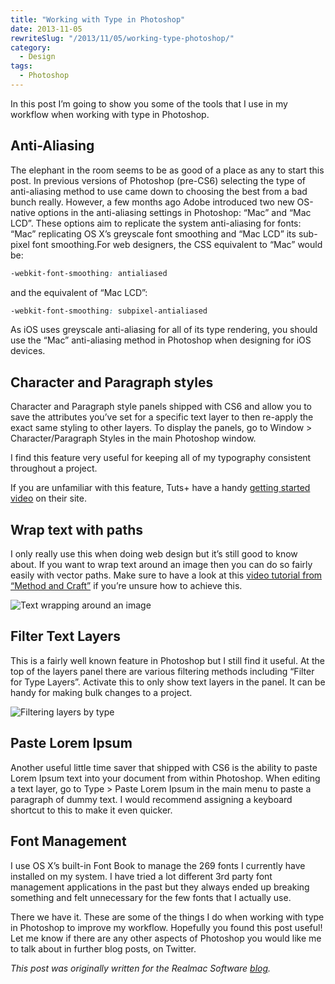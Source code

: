 ```yaml
---
title: "Working with Type in Photoshop"
date: 2013-11-05
rewriteSlug: "/2013/11/05/working-type-photoshop/"
category:
  - Design
tags:
  - Photoshop
---
```


In this post I’m going to show you some of the tools that I use in my workflow when working with type in Photoshop.

## Anti-Aliasing

The elephant in the room seems to be as good of a place as any to start this post. In previous versions of Photoshop (pre-CS6) selecting the type of anti-aliasing method to use came down to choosing the best from a bad bunch really. However, a few months ago Adobe introduced two new OS-native options in the anti-aliasing settings in Photoshop: “Mac” and “Mac LCD”. These options aim to replicate the system anti-aliasing for fonts: “Mac” replicating OS X’s greyscale font smoothing and “Mac LCD” its sub-pixel font smoothing.For web designers, the CSS equivalent to “Mac” would be:

```css
-webkit-font-smoothing: antialiased
```

and the equivalent of “Mac LCD”:

```css
-webkit-font-smoothing: subpixel-antialiased
```

As iOS uses greyscale anti-aliasing for all of its type rendering, you should use the “Mac” anti-aliasing method in Photoshop when designing for iOS devices.

## Character and Paragraph styles

Character and Paragraph style panels shipped with CS6 and allow you to save the attributes you’ve set for a specific text layer to then re-apply the exact same styling to other layers. To display the panels, go to Window \> Character/Paragraph Styles in the main Photoshop window.

I find this feature very useful for keeping all of my typography consistent throughout a project.

If you are unfamiliar with this feature, Tuts+ have a handy [getting started video](http://psd.tutsplus.com/tutorials/tutorials-effects/paragraph-and-character-styles-photoshop-cs6/) on their site.

## Wrap text with paths

I only really use this when doing web design but it’s still good to know about. If you want to wrap text around an image then you can do so fairly easily with vector paths. Make sure to have a look at this [video tutorial from “Method and Craft”](http://methodandcraft.com/videos/shaping-textfields-in-photoshop) if you’re unsure how to achieve this.

![Text wrapping around an image](./wrapping_text.png)

## Filter Text Layers

This is a fairly well known feature in Photoshop but I still find it useful. At the top of the layers panel there are various filtering methods including “Filter for Type Layers”. Activate this to only show text layers in the panel. It can be handy for making bulk changes to a project.

![Filtering layers by type](./filter_layers.png)

## Paste Lorem Ipsum

Another useful little time saver that shipped with CS6 is the ability to paste Lorem Ipsum text into your document from within Photoshop. When editing a text layer, go to Type \> Paste Lorem Ipsum in the main menu to paste a paragraph of dummy text. I would recommend assigning a keyboard shortcut to this to make it even quicker.

## Font Management

I use OS X’s built-in Font Book to manage the 269 fonts I currently have installed on my system. I have tried a lot different 3rd party font management applications in the past but they always ended up breaking something and felt unnecessary for the few fonts that I actually use.

There we have it. These are some of the things I do when working with type in Photoshop to improve my workflow. Hopefully you found this post useful! Let me know if there are any other aspects of Photoshop you would like me to talk about in further blog posts, on Twitter.

_This post was originally written for the Realmac Software [blog](http://realmacsoftware.com/blog/a-guide-to-pixel-hinting)._
  
